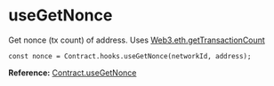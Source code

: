 # useGetNonce

Get nonce (tx count) of address. Uses [Web3.eth.getTransactionCount](https://web3js.readthedocs.io/en/v1.7.0/web3-eth.html#gettransactioncount)

```tsx
const nonce = Contract.hooks.useGetNonce(networkId, address);
```

**Reference:** [Contract.useGetNonce](../../web3-redux-reference/namespaces/Contract.md#usegetnonce)
